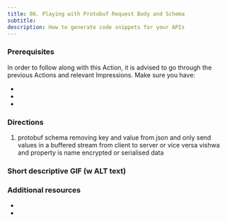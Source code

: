 ```yaml
---
title: 08. Playing with Protobuf Request Body and Schema
subtitle:
description: How to generate code snippets for your APIs
---
```


### Prerequisites

In order to follow along with this Action, it is advised to go through the previous Actions and relevant Impressions. Make sure you have:

- 
-
-

### Directions

1. protobuf schema 
removing key and value from json and only send values in a buffered stream from client to server or vice versa 
vishwa and property is name
encrypted or serialised data 

### Short descriptive GIF (w ALT text)


### Additional resources
-
-
